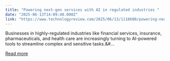 ```yaml
---
title: "Powering next-gen services with AI in regulated industries "
date: "2025-06-13T14:09:40.000Z"
link: "https://www.technologyreview.com/2025/06/13/1118600/powering-next-gen-services-with-ai-in-regulated-industries/"
---
```


Businesses in highly-regulated industries like financial services, insurance, pharmaceuticals, and health care are increasingly turning to AI-powered tools to streamline complex and sensitive tasks.&#...

[Read more](https://www.technologyreview.com/2025/06/13/1118600/powering-next-gen-services-with-ai-in-regulated-industries/)
